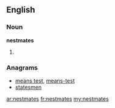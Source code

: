 ==English==

===Noun===
'''nestmates'''

# {{plural of|[[nestmate]]}}

===Anagrams===
* [[means test#English|means test]], [[means-test#English|means-test]]
* [[statesmen#English|statesmen]]

[[ar:nestmates]]
[[fr:nestmates]]
[[my:nestmates]]